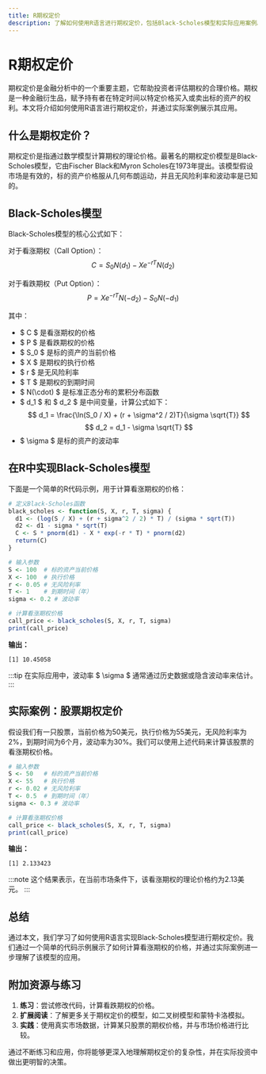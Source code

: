 ```yaml
---
title: R期权定价
description: 了解如何使用R语言进行期权定价，包括Black-Scholes模型和实际应用案例。
---
```


# R期权定价

期权定价是金融分析中的一个重要主题，它帮助投资者评估期权的合理价格。期权是一种金融衍生品，赋予持有者在特定时间以特定价格买入或卖出标的资产的权利。本文将介绍如何使用R语言进行期权定价，并通过实际案例展示其应用。

## 什么是期权定价？

期权定价是指通过数学模型计算期权的理论价格。最著名的期权定价模型是Black-Scholes模型，它由Fischer Black和Myron Scholes在1973年提出。该模型假设市场是有效的，标的资产价格服从几何布朗运动，并且无风险利率和波动率是已知的。

## Black-Scholes模型

Black-Scholes模型的核心公式如下：

对于看涨期权（Call Option）：
$$ C = S_0 N(d_1) - X e^{-rT} N(d_2) $$

对于看跌期权（Put Option）：
$$ P = X e^{-rT} N(-d_2) - S_0 N(-d_1) $$

其中：
- $ C $ 是看涨期权的价格
- $ P $ 是看跌期权的价格
- $ S_0 $ 是标的资产的当前价格
- $ X $ 是期权的执行价格
- $ r $ 是无风险利率
- $ T $ 是期权的到期时间
- $ N(\cdot) $ 是标准正态分布的累积分布函数
- $ d_1 $ 和 $ d_2 $ 是中间变量，计算公式如下：
  $$ d_1 = \frac{\ln(S_0 / X) + (r + \sigma^2 / 2)T}{\sigma \sqrt{T}} $$
  $$ d_2 = d_1 - \sigma \sqrt{T} $$
- $ \sigma $ 是标的资产的波动率

## 在R中实现Black-Scholes模型

下面是一个简单的R代码示例，用于计算看涨期权的价格：

```r
# 定义Black-Scholes函数
black_scholes <- function(S, X, r, T, sigma) {
  d1 <- (log(S / X) + (r + sigma^2 / 2) * T) / (sigma * sqrt(T))
  d2 <- d1 - sigma * sqrt(T)
  C <- S * pnorm(d1) - X * exp(-r * T) * pnorm(d2)
  return(C)
}

# 输入参数
S <- 100  # 标的资产当前价格
X <- 100  # 执行价格
r <- 0.05 # 无风险利率
T <- 1    # 到期时间（年）
sigma <- 0.2 # 波动率

# 计算看涨期权价格
call_price <- black_scholes(S, X, r, T, sigma)
print(call_price)
```

**输出：**
```
[1] 10.45058
```

:::tip
在实际应用中，波动率 $ \sigma $ 通常通过历史数据或隐含波动率来估计。
:::

## 实际案例：股票期权定价

假设我们有一只股票，当前价格为50美元，执行价格为55美元，无风险利率为2%，到期时间为6个月，波动率为30%。我们可以使用上述代码来计算该股票的看涨期权价格。

```r
# 输入参数
S <- 50   # 标的资产当前价格
X <- 55   # 执行价格
r <- 0.02 # 无风险利率
T <- 0.5  # 到期时间（年）
sigma <- 0.3 # 波动率

# 计算看涨期权价格
call_price <- black_scholes(S, X, r, T, sigma)
print(call_price)
```

**输出：**
```
[1] 2.133423
```

:::note
这个结果表示，在当前市场条件下，该看涨期权的理论价格约为2.13美元。
:::

## 总结

通过本文，我们学习了如何使用R语言实现Black-Scholes模型进行期权定价。我们通过一个简单的代码示例展示了如何计算看涨期权的价格，并通过实际案例进一步理解了该模型的应用。

## 附加资源与练习

1. **练习**：尝试修改代码，计算看跌期权的价格。
2. **扩展阅读**：了解更多关于期权定价的模型，如二叉树模型和蒙特卡洛模拟。
3. **实践**：使用真实市场数据，计算某只股票的期权价格，并与市场价格进行比较。

通过不断练习和应用，你将能够更深入地理解期权定价的复杂性，并在实际投资中做出更明智的决策。